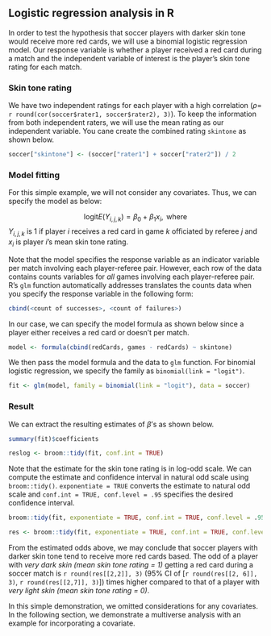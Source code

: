 ## Logistic regression analysis in R

In order to test the hypothesis that soccer players with darker skin tone would receive more red cards, we will use a binomial logistic regression model. Our response variable is whether a player received a red card during a match and the independent variable of interest is the player's skin tone rating for each match. 

### Skin tone rating

We have two independent ratings for each player with a high correlation ($\rho=$ `r round(cor(soccer$rater1, soccer$rater2), 3)`). To keep the information from both independent raters, we will use the mean rating as our independent variable. You cane create the combined rating `skintone` as shown below.

```r
soccer["skintone"] <- (soccer["rater1"] + soccer["rater2"]) / 2
```

### Model fitting

For this simple example, we will not consider any covariates. Thus, we can specify the model as below:

$$\text{logit} E(Y_{i,j,k}) = \beta_0 + \beta_1 x_{i}, \text{ where}$$
$Y_{i,j,k}$ is 1 if player $i$ receives a red card in game $k$ officiated by referee $j$ and $x_i$ is player $i$'s mean skin tone rating. 

Note that the model specifies the response variable as an indicator variable per match involving each player-referee pair. However, each row of the data contains counts variables for _all_ games involving each player-referee pair. R's `glm` function automatically addresses translates the counts data when you specify the response variable in the following form: 

```r
cbind(<count of successes>, <count of failures>)
```

In our case, we can specify the model formula as shown below since a player either receives a red card or doesn't per match.

```r
model <- formula(cbind(redCards, games - redCards) ~ skintone)
```

We then pass the model formula and the data to `glm` function. For binomial logistic regression, we specify the family as `binomial(link = "logit")`. 

```r
fit <- glm(model, family = binomial(link = "logit"), data = soccer)
```

### Result

We can extract the resulting estimates of $\beta$'s as shown below.

```r
summary(fit)$coefficients
```

```r
reslog <- broom::tidy(fit, conf.int = TRUE)
```

Note that the estimate for the skin tone rating is in log-odd scale. We can compute the estimate and confidence interval in natural odd scale using `broom::tidy()`. `exponentiate = TRUE` converts the estimate to natural odd scale and `conf.int = TRUE, conf.level = .95` specifies the desired confidence interval.

```r
broom::tidy(fit, exponentiate = TRUE, conf.int = TRUE, conf.level = .95)
```

```r
res <- broom::tidy(fit, exponentiate = TRUE, conf.int = TRUE, conf.level = .95)
```

From the estimated odds above, we may conclude that soccer players with darker skin tone tend to receive more red cards based. The odd of a player with _very dark skin (mean skin tone rating = 1)_ getting a red card during a soccer match is `r round(res[[2,2]], 3)` (95% CI of [`r round(res[[2, 6]], 3)`, `r round(res[[2,7]], 3)`]) times higher compared to that of a player with _very light skin (mean skin tone rating = 0)_.

In this simple demonstration, we omitted considerations for any covariates. In the following section, we demonstrate a multiverse analysis with an example for incorporating a covariate.
